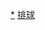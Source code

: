 {{国家排球队
 | bg        = #ff0000
 | fg        = #ffff66 
 | country   = CHN
 | team link = 中國女子排球隊
 | title     = 中國女子排球隊
 | name      = 1981年世界盃中國女子排球隊
 | comp      = 1981年世界盃女子排球賽 - 冠軍
 | comp link = 1981年世界盃女子排球賽
 | p1        = [[曹慧英]]
 | p2        = [[梁艷]]
 | p3        = [[郎平]]
 | p4        = [[周曉蘭]]
 | p5        = [[杨希]]
 | p6        = [[孫晉芳]]<small>'''(C)'''</small>
 | p7        = [[陳招娣]]
 | p8        = [[周鹿敏]]
 | p9        = [[朱玲 (排球运动员)|朱玲]]
 | p10       = [[陈亚琼]]
 | p11       = [[張蓉芳]]
 | p12       = [[张洁云]]
 | coach     = [[袁伟民]]
}}<noinclude>
[[Category:中国国家女子排球队|*]]
[[Category:体育導航模板|排球]]
</noinclude>